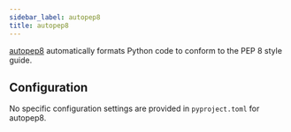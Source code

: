 ```yaml
---
sidebar_label: autopep8
title: autopep8
---
```

[autopep8](https://github.com/hhatto/autopep8) automatically formats Python code to conform to the PEP 8 style guide.

## Configuration

No specific configuration settings are provided in `pyproject.toml` for autopep8.
